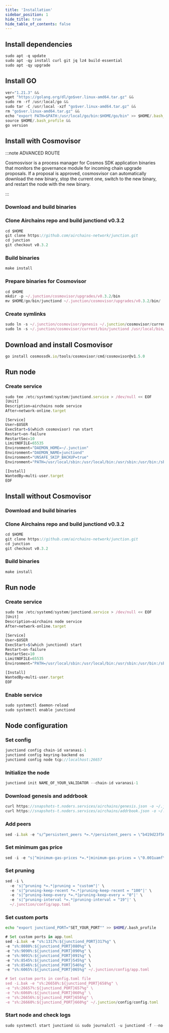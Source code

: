 ```yaml
---
title: 'Installation'
sidebar_position: 1
hide_title: true
hide_table_of_contents: false
---
```



<PageTitle
  iconUrl="img/airchains-icon.svg"
  title="Installation"
  chainId="varanasi-1"
  version="v0.3.2"
/>

## Install dependencies

```js
sudo apt -q update
sudo apt -qy install curl git jq lz4 build-essential
sudo apt -qy upgrade
```

## Install GO

```js
ver="1.21.3" &&
wget "https://golang.org/dl/go$ver.linux-amd64.tar.gz" &&
sudo rm -rf /usr/local/go &&
sudo tar -C /usr/local -xzf "go$ver.linux-amd64.tar.gz" &&
rm "go$ver.linux-amd64.tar.gz" &&
echo "export PATH=$PATH:/usr/local/go/bin:$HOME/go/bin" >> $HOME/.bash_profile &&
source $HOME/.bash_profile &&
go version
```

## Install with Cosmovisor

:::note ADVANCED ROUTE

Cosmosvisor is a process manager for Cosmos SDK application binaries that monitors the governance module for incoming chain upgrade proposals. If a proposal is approved, cosmosvisor can automatically download the new binary, stop the current one, switch to the new binary, and restart the node with the new binary.

:::

### Download and build binaries

### Clone Airchains repo and build junctiond v0.3.2

```js
cd $HOME
git clone https://github.com/airchains-network/junction.git
cd junction
git checkout v0.3.2
```

### Build binaries

```js
make install
```

### Prepare binaries for Cosmovisor

```js
cd $HOME
mkdir -p ~/.junction/cosmovisor/upgrades/v0.3.2/bin
mv $HOME/go/bin/junctiond ~/.junction/cosmovisor/upgrades/v0.3.2/bin/
```

### Create symlinks

```js
sudo ln -s ~/.junction/cosmovisor/genesis ~/.junction/cosmovisor/current -f
sudo ln -s ~/.junction/cosmovisor/current/bin/junctiond /usr/local/bin/junctiond -f
```

## Download and install Cosmovisor

```js
go install cosmossdk.io/tools/cosmovisor/cmd/cosmovisor@v1.5.0
```

## Run node

### Create service

```js
sudo tee /etc/systemd/system/junctiond.service > /dev/null << EOF
[Unit]
Description=airchains node service
After=network-online.target

[Service]
User=$USER
ExecStart=$(which cosmovisor) run start
Restart=on-failure
RestartSec=10
LimitNOFILE=65535
Environment="DAEMON_HOME=~/.junction"
Environment="DAEMON_NAME=junctiond"
Environment="UNSAFE_SKIP_BACKUP=true"
Environment="PATH=/usr/local/sbin:/usr/local/bin:/usr/sbin:/usr/bin:/sbin:/bin:/usr/games:/usr/local/games:/snap/bin:~/.junction/cosmovisor/current/bin"

[Install]
WantedBy=multi-user.target
EOF
```

## Install without Cosmovisor

### Download and build binaries

### Clone Airchains repo and build junctiond v0.3.2

```js
cd $HOME
git clone https://github.com/airchains-network/junction.git
cd junction
git checkout v0.3.2
```

### Build binaries

```js
make install
```

## Run node

### Create service

```js
sudo tee /etc/systemd/system/junctiond.service > /dev/null << EOF
[Unit]
Description=airchains node service
After=network-online.target

[Service]
User=$USER
ExecStart=$(which junctiond) start
Restart=on-failure
RestartSec=10
LimitNOFILE=65535
Environment="PATH=/usr/local/sbin:/usr/local/bin:/usr/sbin:/usr/bin:/sbin:/bin:/usr/games:/usr/local/games:/snap/bin"

[Install]
WantedBy=multi-user.target
EOF
```

### Enable service

```js
sudo systemctl daemon-reload
sudo systemctl enable junctiond
```

## Node configuration

### Set config

```js
junctiond config chain-id varanasi-1
junctiond config keyring-backend os
junctiond config node tcp://localhost:26657
```

### Initialize the node

```js
junctiond init NAME_OF_YOUR_VALIDATOR --chain-id varanasi-1
```

### Download genesis and addrbook

```js
curl https://snapshots-t.noders.services/airchains/genesis.json -o ~/.junction/config/genesis.json
curl https://snapshots-t.noders.services/airchains/addrbook.json -o ~/.junction/config/addrbook.json
```

### Add peers

```js
sed -i.bak -e "s/^persistent_peers *=.*/persistent_peers = \"b419d23f56a6a5403319399ed38b6b93138210a1@airchains-t-rpc.noders.services:26756\"/" ~/.junction/config/config.toml
```

### Set minimum gas price

```js
sed -i -e "s|^minimum-gas-prices *=.*|minimum-gas-prices = \"0.001uamf\"|" ~/.junction/config/app.toml
```

### Set pruning

```js
sed -i \
  -e 's|^pruning *=.*|pruning = "custom"|' \
  -e 's|^pruning-keep-recent *=.*|pruning-keep-recent = "100"|' \
  -e 's|^pruning-keep-every *=.*|pruning-keep-every = "0"|' \
  -e 's|^pruning-interval *=.*|pruning-interval = "19"|' \
  ~/.junction/config/app.toml
```

### Set custom ports

```bash
echo "export junctiond_PORT="SET_YOUR_PORT"" >> $HOME/.bash_profile
```

```js
# Set custom ports in app.toml
sed -i.bak -e "s%:1317%:${junctiond_PORT}317%g" \
-e "s%:8080%:${junctiond_PORT}080%g" \
-e "s%:9090%:${junctiond_PORT}090%g" \
-e "s%:9091%:${junctiond_PORT}091%g" \
-e "s%:8545%:${junctiond_PORT}545%g" \
-e "s%:8546%:${junctiond_PORT}546%g" \
-e "s%:6065%:${junctiond_PORT}065%g" ~/.junction/config/app.toml

# Set custom ports in config.toml file
sed -i.bak -e "s%:26658%:${junctiond_PORT}658%g" \
-e "s%:26657%:${junctiond_PORT}657%g" \
-e "s%:6060%:${junctiond_PORT}060%g" \
-e "s%:26656%:${junctiond_PORT}656%g" \
-e "s%:26660%:${junctiond_PORT}660%g" ~/.junction/config/config.toml
```

### Start node and check logs

```js
sudo systemctl start junctiond && sudo journalctl -u junctiond -f --no-hostname -o cat
```
